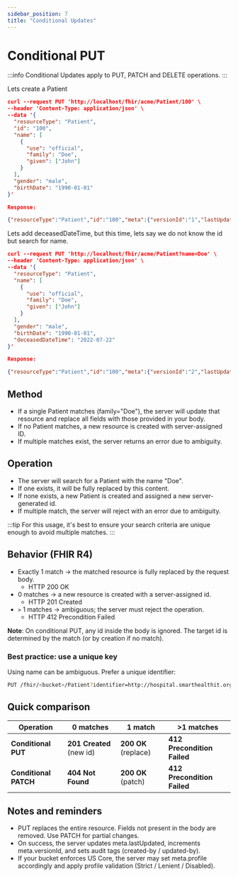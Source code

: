 ```yaml
---
sidebar_position: 7
title: "Conditional Updates"
---
```


# Conditional PUT

:::info
Conditional Updates apply to PUT, PATCH and DELETE operations.
:::

Lets create a Patient

```json
curl --request PUT 'http://localhost/fhir/acme/Patient/100' \
--header 'Content-Type: application/json' \
--data '{
  "resourceType": "Patient",
  "id": "100",
  "name": [
    {
      "use": "official",
      "family": "Doe",
      "given": ["John"]
    }
  ],
  "gender": "male",
  "birthDate": "1990-01-01"
}'

Response:

{"resourceType":"Patient","id":"100","meta":{"versionId":"1","lastUpdated":"2025-10-09T17:41:14.645+00:00","tag":[{"system":"http://couchbase.fhir.com/fhir/custom-tags","code":"created-by","display":"user:anonymous"}]},"name":[{"use":"official","family":"Doe","given":["John"]}],"gender":"male","birthDate":"1990-01-01"}
```

Lets add deceasedDateTime, but this time, lets say we do not know the id but search for name.

```json
curl --request PUT 'http://localhost/fhir/acme/Patient?name=Doe' \
--header 'Content-Type: application/json' \
--data '{
  "resourceType": "Patient",
  "name": [
    {
      "use": "official",
      "family": "Doe",
      "given": ["John"]
    }
  ],
  "gender": "male",
  "birthDate": "1990-01-01",
  "deceasedDateTime": "2022-07-22"
}'

Response:

{"resourceType":"Patient","id":"100","meta":{"versionId":"2","lastUpdated":"2025-10-09T17:51:51.025+00:00","tag":[{"system":"http://couchbase.fhir.com/fhir/custom-tags","code":"updated-by","display":"user:anonymous"}]},"name":[{"use":"official","family":"Doe","given":["John"]}],"gender":"male","birthDate":"1990-01-01","deceasedDateTime":"2022-07-22"}
```

## Method

- If a single Patient matches (family="Doe"), the server will update that resource and replace all fields with those provided in your body.
- If no Patient matches, a new resource is created with server-assigned ID.
- If multiple matches exist, the server returns an error due to ambiguity.

## Operation

- The server will search for a Patient with the name "Doe".
- If one exists, it will be fully replaced by this content.
- If none exists, a new Patient is created and assigned a new server-generated id.
- If multiple match, the server will reject with an error due to ambiguity.

:::tip
For this usage, it's best to ensure your search criteria are unique enough to avoid multiple matches.
:::

## Behavior (FHIR R4)

- Exactly 1 match → the matched resource is fully replaced by the request body.
  - HTTP 200 OK
- 0 matches → a new resource is created with a server-assigned id.
  - HTTP 201 Created
- `>` 1 matches → ambiguous; the server must reject the operation.
  - HTTP 412 Precondition Failed

**Note**: On conditional PUT, any id inside the body is ignored. The target id is determined by the match (or by creation if no match).

### Best practice: use a unique key

Using name can be ambiguous. Prefer a unique identifier:

```bash
PUT /fhir/<bucket>/Patient?identifier=http://hospital.smarthealthit.org|1032702
```

## Quick comparison

| Operation             | 0 matches                | 1 match              | >1 matches                  |
| --------------------- | ------------------------ | -------------------- | --------------------------- |
| **Conditional PUT**   | **201 Created** (new id) | **200 OK** (replace) | **412 Precondition Failed** |
| **Conditional PATCH** | **404 Not Found**        | **200 OK** (patch)   | **412 Precondition Failed** |

## Notes and reminders

- PUT replaces the entire resource. Fields not present in the body are removed. Use PATCH for partial changes.
- On success, the server updates meta.lastUpdated, increments meta.versionId, and sets audit tags (created-by / updated-by).
- If your bucket enforces US Core, the server may set meta.profile accordingly and apply profile validation (Strict / Lenient / Disabled).
